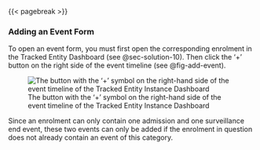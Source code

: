 
{{< pagebreak >}}

### Adding an Event Form {#sec-solution-14}

To open an event form, you must first open the corresponding enrolment in the Tracked Entity Dashboard (see @sec-solution-10).
Then click the '+' button on the right side of the event timeline (see @fig-add-event).

![The button with the '+' symbol on the right-hand side of the event timeline of the Tracked Entity Instance Dashboard](img/fig-add-event.png){#fig-add-event fig-alt="A screenshot of the Tracked Entity Instance Dashboard, in which the button with the '+' symbol on the right-hand side of the event timeline is highlighted"}

::: {.callout-note}
Since an enrolment can only contain one admission and one surveillance end event, these two events can only be added if the enrolment in question does not already contain an event of this category.
:::
